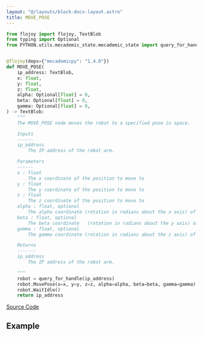 ```yaml
---
layout: "@/layouts/block-docs-layout.astro"
title: MOVE_POSE
---
```



<PythonDocsDisplay docstring={docstring} />

```python
from flojoy import flojoy, TextBlob
from typing import Optional
from PYTHON.utils.mecademic_state.mecademic_state import query_for_handle


@flojoy(deps={"mecademicpy": "1.4.0"})
def MOVE_POSE(
    ip_address: TextBlob,
    x: float,
    y: float,
    z: float,
    alpha: Optional[float] = 0,
    beta: Optional[float] = 0,
    gamma: Optional[float] = 0,
) -> TextBlob:
    """
    The MOVE_POSE node moves the robot to a specified pose in space.

    Inputs
    ------
    ip_address
        The IP address of the robot arm.

    Parameters
    ------
    x : float
        The x coordinate of the position to move to
    y : float
        The y coordinate of the position to move to
    z : float
        The z coordinate of the position to move to
    alpha : float, optional
        The alpha coordinate (rotation in radians about the x axis) of the position to move to.
    beta : float, optional
        The beta coordinate   (rotation in radians about the y axis) of the position to move to.
    gamma : float, optional
        The gamma coordinate (rotation in radians about the z axis) of the position to move to.

    Returns
    -------
    ip_address
        The IP address of the robot arm.

    """
    robot = query_for_handle(ip_address)
    robot.MovePose(x=x, y=y, z=z, alpha=alpha, beta=beta, gamma=gamma)
    robot.WaitIdle()
    return ip_address

```

[Source Code](https://github.com/flojoy-ai/blocks/blob/main/blocks/IO/ROBOTICS/ARMS/MECADEMIC/MOVE_POSE/MOVE_POSE.py)

## Example
